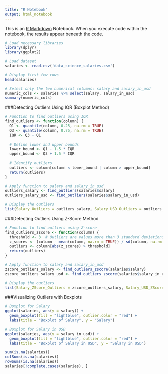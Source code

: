 ```yaml
---
title: "R Notebook"
output: html_notebook
---
```


This is an [R Markdown](http://rmarkdown.rstudio.com) Notebook. When you execute code within the notebook, the results appear beneath the code. 

```r
# Load necessary libraries
library(dplyr)
library(ggplot2)

# Load dataset
salaries <- read.csv('data_science_salaries.csv')

# Display first few rows
head(salaries)

# Select only the two numerical columns: salary and salary_in_usd
numeric_cols <- salaries %>% select(salary, salary_in_usd)
summary(numeric_cols)
```

###Detecting Outliers Using IQR (Boxplot Method)
```r
# Function to find outliers using IQR
find_outliers <- function(column) {
  Q1 <- quantile(column, 0.25, na.rm = TRUE)
  Q3 <- quantile(column, 0.75, na.rm = TRUE)
  IQR <- Q3 - Q1
  
  # Define lower and upper bounds
  lower_bound <- Q1 - 1.5 * IQR
  upper_bound <- Q3 + 1.5 * IQR
  
  # Identify outliers
  outliers <- column[column < lower_bound | column > upper_bound]
  return(outliers)
}

# Apply function to salary and salary_in_usd
outliers_salary <- find_outliers(salaries$salary)
outliers_salary_usd <- find_outliers(salaries$salary_in_usd)

# Display the outliers
list(Salary_Outliers = outliers_salary, Salary_USD_Outliers = outliers_salary_usd)

```

###Detecting Outliers Using Z-Score Method

```r
# Function to find outliers using Z-score
find_outliers_zscore <- function(column) {
  threshold <- 3  # Outliers are values more than 3 standard deviations from the mean
  z_scores <- (column - mean(column, na.rm = TRUE)) / sd(column, na.rm = TRUE)
  outliers <- column[abs(z_scores) > threshold]
  return(outliers)
}

# Apply function to salary and salary_in_usd
zscore_outliers_salary <- find_outliers_zscore(salaries$salary)
zscore_outliers_salary_usd <- find_outliers_zscore(salaries$salary_in_usd)

# Display the outliers
list(Salary_ZScore_Outliers = zscore_outliers_salary, Salary_USD_ZScore_Outliers = zscore_outliers_salary_usd)

```

###Visualizing Outliers with Boxplots
```r
# Boxplot for Salary
ggplot(salaries, aes(y = salary)) +
  geom_boxplot(fill = "lightblue", outlier.color = "red") +
  labs(title = "Boxplot of Salary", y = "Salary")

# Boxplot for Salary in USD
ggplot(salaries, aes(y = salary_in_usd)) +
  geom_boxplot(fill = "lightblue", outlier.color = "red") +
  labs(title = "Boxplot of Salary in USD", y = "Salary in USD")

```


```r
sum(is.na(salaries))
colSums(is.na(salaries))
rowSums(is.na(salaries))
salaries[!complete.cases(salaries), ] 

```

